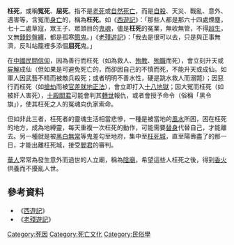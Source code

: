 '''枉死'''，或稱'''冤死'''、'''屈死'''。指不是[[老死|老死]]或[[自然死亡|自然死亡]]，而是[[自殺|自殺]]、天災、戰亂、意外、遇害等，含冤而[[身亡|身亡]]的，稱為'''枉死'''。如《[[西遊記|西遊記]]》：「那些人都是那六十四處煙塵，七十二處草寇，眾王子、眾頭目的[[鬼魂|鬼魂]]，儘是'''枉死'''的冤業，無收無管，不得[[超生|超生]]，又無[[冥紙|錢鈔盤纏]]，都是孤寒[[餓鬼|餓鬼]]。」《[[老殘遊記|老殘遊記]]》：「我去是很可以去，只是與正事無濟，反叫站籠裡多添個'''屈死'''鬼。」

在[[中國民間信仰|中國民間信仰]]，因為善行而枉死（如為救人、[[殉教|殉教]]、[[殉職|殉職]]而死），會立刻升天或[[屍解|屍解]]成仙（但如果是可避免死亡的，而卻因自己的不慎而死，不能升天或成仙。如軍人因武藝不精而被敵兵殺死；或者明明不善水性，硬是跳水救人而溺斃）；因惡行而枉死（如[[搶劫|搶劫]]而被[[官差|官差]][[就地正法|就地正法]]），會立即打入[[十八地獄|十八地獄]]；因大冤而枉死（如被奸人害死），[[十殿閻君|十殿閻君]]可能會判其[[轉世|轉世]]報仇，或者會授予命令（俗稱「黑令旗」），使其枉死之人的冤魂向仇家索命。

但如非此三者，枉死者的靈魂生活相當悲慘，一種是被當地的[[風水|風水]]所困，困在枉死的地方，成為地縛靈，每天重複一次枉死的動作，可能需要[[替身|替身]]代替自己，才能離去。另一種就是被[[黑白無常|黑白無常]]等鬼差勾至地府，集中至[[枉死城|枉死城]]，直至陽壽盡了的那一日，才能出離枉死城，接受[[閻君|閻君]]的審判。

[[華人|華人]]常常為發生意外而過世的人立廟，稱為[[陰廟|陰廟]]，希望這些人枉死之後，得到[[香火|香火]]供養而不擾亂人世。

==參考資料==
*《[[西遊記|西遊記]]》
*《[[老殘遊記|老殘遊記]]》
[[Category:死因|Category:死因]]
[[Category:死亡文化|Category:死亡文化]]
[[Category:民俗學|Category:民俗學]]